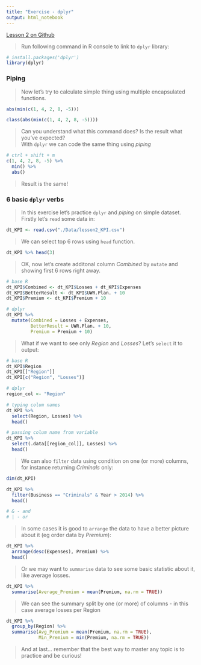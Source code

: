 ```yaml
---
title: "Exercise - dplyr"
output: html_notebook
---
```


[Lesson 2 on Github](https://github.com/ex-man/GeneralInsurance_Class/blob/master/Lessons/Lesson2/README.md)

> Run following command in R console to link to `dplyr` library:

```r
# install.packages('dplyr')
library(dplyr)
```


### Piping
> Now let's try to calculate simple thing using multiple encapsulated functions.

```r
abs(min(c(1, 4, 2, 8, -5)))

class(abs(min(c(1, 4, 2, 8, -5))))
```
> Can you understand what this command does? Is the result what you've expected?  
> With `dplyr` we can code the same thing using *piping*

```r
# ctrl + shift + m
c(1, 4, 2, 8, -5) %>% 
  min() %>% 
  abs()
```
> Result is the same!


### 6 basic `dplyr` verbs
> In this exercise let's practice `dplyr` and *piping* on simple dataset. Firstly let's `read` some data in:  

```r
dt_KPI <- read.csv("./Data/lesson2_KPI.csv")
```

> We can select top 6 rows using `head` function. 

```r
dt_KPI %>% head(3)
```

> OK, now let's create additonal column *Combined* by `mutate` and showing first 6 rows right away.  

```r
# base R
dt_KPI$Combined <- dt_KPI$Losses + dt_KPI$Expenses
dt_KPI$BetterResult <- dt_KPI$UWR.Plan. + 10
dt_KPI$Premium <- dt_KPI$Premium + 10

# dplyr
dt_KPI %>% 
  mutate(Combined = Losses + Expenses,
         BetterResult = UWR.Plan. + 10,
         Premium = Premium + 10)
```

> What if we want to see only *Region* and *Losses*? Let's `select` it to output:

```r
# base R
dt_KPI$Region
dt_KPI[["Region"]]
dt_KPI[c("Region", "Losses")]

# dplyr
region_col <- "Region"

# typing colum names
dt_KPI %>% 
  select(Region, Losses) %>%
  head()

# passing colum name from variable
dt_KPI %>% 
  select(.data[[region_col]], Losses) %>%
  head()
```

> We can also `filter` data using condition on one (or more) columns, for instance returning *Criminals* only:

```r
dim(dt_KPI)

dt_KPI %>% 
  filter(Business == "Criminals" & Year > 2014) %>%
  head()

# & - and
# | - or
```

> In some cases it is good to `arrange` the data to have a better picture about it (eg order data by *Premium*):

```r
dt_KPI %>% 
  arrange(desc(Expenses), Premium) %>%
  head()
```

> Or we may want to `summarise` data to see some basic statistic about it, like average losses.

```r
dt_KPI %>% 
  summarise(Average_Premium = mean(Premium, na.rm = TRUE))

```

> We can see the summary split by one (or more) of columns - in this case average losses per Region

```r
dt_KPI %>% 
  group_by(Region) %>% 
  summarise(Avg_Premium = mean(Premium, na.rm = TRUE),
            Min_Premium = min(Premium, na.rm = TRUE))

```

> And at last... remember that the best way to master any topic is to practice and be curious!